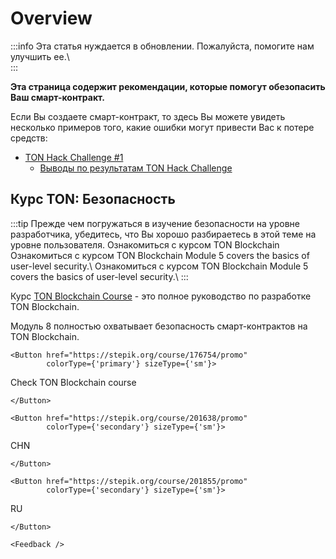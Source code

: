 

# Overview

:::info 
Эта статья нуждается в обновлении. Пожалуйста, помогите нам улучшить ее.\\\
:::

**Эта страница содержит рекомендации, которые помогут обезопасить Ваш смарт-контракт.**

Если Вы создаете смарт-контракт, то здесь Вы можете увидеть несколько примеров того, какие ошибки могут привести Вас к потере средств:

- [TON Hack Challenge #1](https://github.com/ton-blockchain/hack-challenge-1)
  - [Выводы по результатам TON Hack Challenge](/v3/guidelines/smart-contracts/security/ton-hack-challenge-1)

## Курс TON: Безопасность

:::tip 
Прежде чем погружаться в изучение безопасности на уровне разработчика, убедитесь, что Вы хорошо разбираетесь в этой теме на уровне пользователя. Ознакомиться с курсом TON Blockchain Ознакомиться с курсом TON Blockchain Module 5 covers the basics of user-level security.\\ Ознакомиться с курсом TON Blockchain Module 5 covers the basics of user-level security.\\
:::

Курс [TON Blockchain Course](https://stepik.org/course/176754/) - это полное руководство по разработке TON Blockchain.

Модуль 8 полностью охватывает безопасность смарт-контрактов на TON Blockchain.
````mdx-code-block
<Button href="https://stepik.org/course/176754/promo"
        colorType={'primary'} sizeType={'sm'}>
````
  Check TON Blockchain course
````mdx-code-block
</Button>
````
````mdx-code-block
<Button href="https://stepik.org/course/201638/promo"
        colorType={'secondary'} sizeType={'sm'}>
````
  CHN
````mdx-code-block
</Button>
````
````mdx-code-block
<Button href="https://stepik.org/course/201855/promo"
        colorType={'secondary'} sizeType={'sm'}>
````
  RU
````mdx-code-block
</Button>
````
````mdx-code-block
<Feedback />
````
